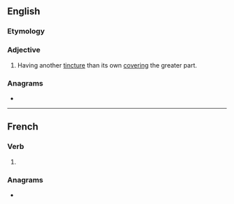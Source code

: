 ==English==

===Etymology===
{{bor|en|fr|rempli}}

===Adjective===
{{en-adj|-}}

# {{lb|en|heraldry}} Having another [[tincture]] than its own [[cover]]ing the greater part.

===Anagrams===
* {{anagrams|en|limper|prelim|rimple}}

----

==French==

===Verb===
{{fr-past participle}}

# {{past participle of|remplir|lang=fr|nocat=1}}

===Anagrams===
* {{l|fr|emplir}}